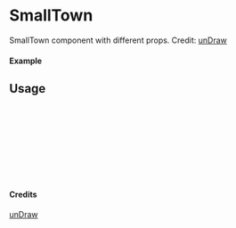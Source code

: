 
<Meta of={SmallTown} title="unDraw/SmallTown" />

# SmallTown

SmallTown component with different props.
Credit: [unDraw](https://undraw.co/illustrations)

#### Example

<Canvas of={SmallTown.Primary} />

## Usage

```ts
import { SmallTown } from "yadl-ui";

const Example = () => {
  return (
      <SmallTown />
  );
};

export default Example;
```

#### Credits
[unDraw](https://undraw.co/illustrations)
